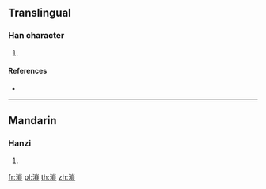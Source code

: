 {{character info/new}}
==Translingual==

===Han character===
{{Han char|rn=85|rad=水|as=10|sn=13|four=|canj=EFBC|ids=⿰氵𧴪}}

# {{defn|Han|sort=水10}}

====References====
* {{Han ref|kx=0639.170|dkj=17927|hdz=31698.030|uh=6E91|ud=28305}}

----

==Mandarin==

===Hanzi===
{{cmn-hanzi|pin=[[suǒ]] ([[suo3]])|wg=so<sup>3</sup>}}

# {{defn|lang=cmn|sort=水10}}

[[fr:溑]]
[[pl:溑]]
[[th:溑]]
[[zh:溑]]